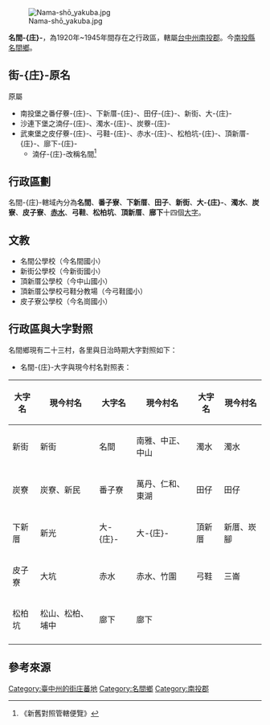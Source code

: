 [[File:Nama-shō_yakuba.jpg|thumb]]

'''名間-{庄}-'''，為1920年~1945年間存在之行政區，轄屬[[臺中州|台中州]][[南投郡|南投郡]]。今[[南投縣|南投縣]][[名間鄉|名間鄉]]。

==街-{庄}-原名==
原屬
*南投堡之番仔藔-{庄}-、下新厝-{庄}-、田仔-{庄}-、新街、大-{庄}-
*沙連下堡之湳仔-{庄}-、濁水-{庄}-、炭藔-{庄}-
*武東堡之皮仔藔-{庄}-、弓鞋-{庄}-、赤水-{庄}-、松柏坑-{庄}-、頂新厝-{庄}-、廍下-{庄}-
**湳仔-{庄}-改稱名間<ref>《新舊對照管轄便覽》</ref>

==行政區劃==
名間-{庄}-轄域內分為'''名間'''、'''番子寮'''、'''下新厝'''、'''田子'''、'''新街'''、'''大-{庄}-'''、'''濁水'''、'''炭寮'''、'''皮子寮'''、'''[[赤水村_(南投縣)|赤水]]'''、'''弓鞋'''、'''松柏坑'''、'''頂新厝'''、'''廍下'''十四個[[大字_(行政區劃)|大字]]。

==文教==
*名間公學校（今名間國小）
*新街公學校（今新街國小）
*頂新厝公學校（今中山國小）
*頂新厝公學校弓鞋分教場（今弓鞋國小）
*皮子寮公學校（今名崗國小）

==行政區與大字對照==
名間鄉現有二十三村，各里與日治時期大字對照如下：
*名間-{庄}-大字與現今村名對照表：
{| class="wikitable"
!大字名
!現今村名
!大字名
!現今村名
!大字名
!現今村名
|-
|新街
|新街
|名間
|南雅、中正、中山
|濁水
|濁水
|-
|炭寮
|炭寮、新民
|番子寮
|萬丹、仁和、東湖
|田仔
|田仔
|-
|下新厝
|新光
|大-{庄}-
|大-{庄}-
|頂新厝
|新厝、崁腳
|-
|皮子寮
|大坑
|赤水
|赤水、竹圍
|弓鞋
|三崙
|-
|松柏坑
|松山、松柏、埔中
|廍下
|廍下
|
|
|-
|}

== 參考來源 ==
{{reflist}}
{{台中州}}

[[Category:臺中州的街庄蕃地|Category:臺中州的街庄蕃地]]
[[Category:名間鄉|Category:名間鄉]]
[[Category:南投郡|Category:南投郡]]